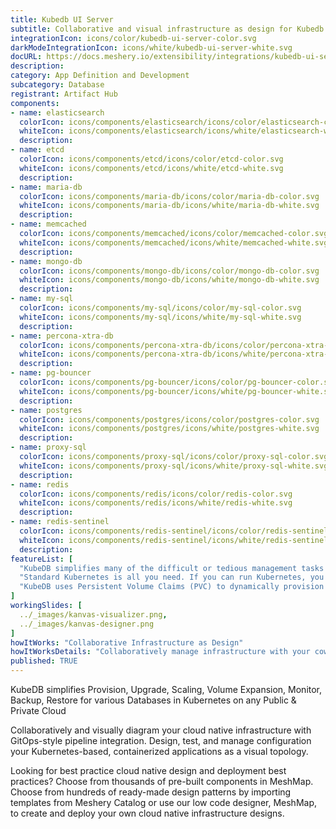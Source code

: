 ```yaml
---
title: Kubedb UI Server
subtitle: Collaborative and visual infrastructure as design for Kubedb UI Server
integrationIcon: icons/color/kubedb-ui-server-color.svg
darkModeIntegrationIcon: icons/white/kubedb-ui-server-white.svg
docURL: https://docs.meshery.io/extensibility/integrations/kubedb-ui-server
description: 
category: App Definition and Development
subcategory: Database
registrant: Artifact Hub
components: 
- name: elasticsearch
  colorIcon: icons/components/elasticsearch/icons/color/elasticsearch-color.svg
  whiteIcon: icons/components/elasticsearch/icons/white/elasticsearch-white.svg
  description: 
- name: etcd
  colorIcon: icons/components/etcd/icons/color/etcd-color.svg
  whiteIcon: icons/components/etcd/icons/white/etcd-white.svg
  description: 
- name: maria-db
  colorIcon: icons/components/maria-db/icons/color/maria-db-color.svg
  whiteIcon: icons/components/maria-db/icons/white/maria-db-white.svg
  description: 
- name: memcached
  colorIcon: icons/components/memcached/icons/color/memcached-color.svg
  whiteIcon: icons/components/memcached/icons/white/memcached-white.svg
  description: 
- name: mongo-db
  colorIcon: icons/components/mongo-db/icons/color/mongo-db-color.svg
  whiteIcon: icons/components/mongo-db/icons/white/mongo-db-white.svg
  description: 
- name: my-sql
  colorIcon: icons/components/my-sql/icons/color/my-sql-color.svg
  whiteIcon: icons/components/my-sql/icons/white/my-sql-white.svg
  description: 
- name: percona-xtra-db
  colorIcon: icons/components/percona-xtra-db/icons/color/percona-xtra-db-color.svg
  whiteIcon: icons/components/percona-xtra-db/icons/white/percona-xtra-db-white.svg
  description: 
- name: pg-bouncer
  colorIcon: icons/components/pg-bouncer/icons/color/pg-bouncer-color.svg
  whiteIcon: icons/components/pg-bouncer/icons/white/pg-bouncer-white.svg
  description: 
- name: postgres
  colorIcon: icons/components/postgres/icons/color/postgres-color.svg
  whiteIcon: icons/components/postgres/icons/white/postgres-white.svg
  description: 
- name: proxy-sql
  colorIcon: icons/components/proxy-sql/icons/color/proxy-sql-color.svg
  whiteIcon: icons/components/proxy-sql/icons/white/proxy-sql-white.svg
  description: 
- name: redis
  colorIcon: icons/components/redis/icons/color/redis-color.svg
  whiteIcon: icons/components/redis/icons/white/redis-white.svg
  description: 
- name: redis-sentinel
  colorIcon: icons/components/redis-sentinel/icons/color/redis-sentinel-color.svg
  whiteIcon: icons/components/redis-sentinel/icons/white/redis-sentinel-white.svg
  description: 
featureList: [
  "KubeDB simplifies many of the difficult or tedious management tasks of running a production grade databases on private and public clouds. Maintain one stack for all your stateless and stateful applications and simplify the operational complexity.",
  "Standard Kubernetes is all you need. If you can run Kubernetes, you can provision and manage databases using KubeDB. Use standard Kubernetes CLI and API to provision and manage databases.",
  "KubeDB uses Persistent Volume Claims (PVC) to dynamically provision disks for database instances. Using appropriately defined StorageClasses, KubeDB provisioned database instances are designed to scale from small development workloads up to performance-intensive workloads on private and public cloud environments."
]
workingSlides: [
  ../_images/kanvas-visualizer.png,
  ../_images/kanvas-designer.png
]
howItWorks: "Collaborative Infrastructure as Design"
howItWorksDetails: "Collaboratively manage infrastructure with your coworkers synchronously sharing the same designs."
published: TRUE
---
```

<p>
KubeDB simplifies Provision, Upgrade, Scaling, Volume Expansion, Monitor, Backup, Restore for various Databases in Kubernetes on any Public & Private Cloud
</p>
<p>
    Collaboratively and visually diagram your cloud native infrastructure with GitOps-style pipeline integration. Design, test, and manage configuration your Kubernetes-based, containerized applications as a visual topology.
</p>
<p>
    Looking for best practice cloud native design and deployment best practices? Choose from thousands of pre-built components in MeshMap. Choose from hundreds of ready-made design patterns by importing templates from Meshery Catalog or use our low code designer, MeshMap, to create and deploy your own cloud native infrastructure designs.
</p>
